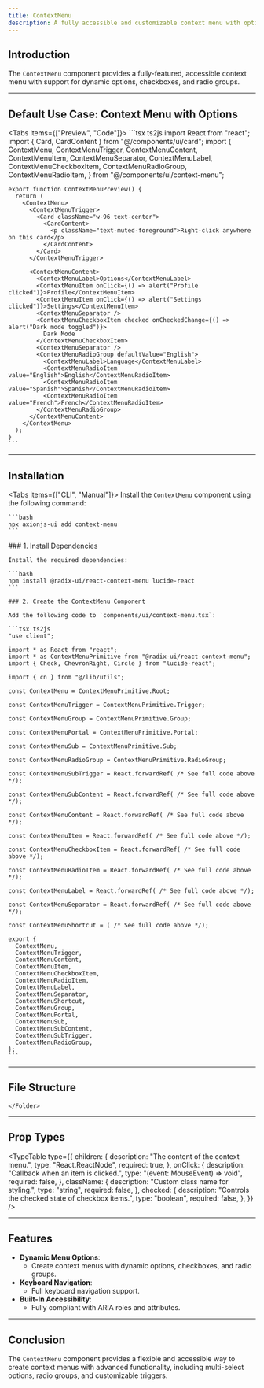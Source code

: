 ```yaml
---
title: ContextMenu
description: A fully accessible and customizable context menu with options, checkboxes, and radio groups.
---
```




## Introduction

The `ContextMenu` component provides a fully-featured, accessible context menu with support for dynamic options, checkboxes, and radio groups.

---

## Default Use Case: Context Menu with Options

<Tabs items={["Preview", "Code"]}>
  <Tab value="Preview" className="m-auto h-48 content-center">
    <ContextMenuPreview />
  </Tab>
  <Tab value="Code" className="w-auto h-auto">
    ```tsx ts2js
    import React from "react";
    import { Card, CardContent } from "@/components/ui/card";
    import {
      ContextMenu,
      ContextMenuTrigger,
      ContextMenuContent,
      ContextMenuItem,
      ContextMenuSeparator,
      ContextMenuLabel,
      ContextMenuCheckboxItem,
      ContextMenuRadioGroup,
      ContextMenuRadioItem,
    } from "@/components/ui/context-menu";

    export function ContextMenuPreview() {
      return (
        <ContextMenu>
          <ContextMenuTrigger>
            <Card className="w-96 text-center">
              <CardContent>
                <p className="text-muted-foreground">Right-click anywhere on this card</p>
              </CardContent>
            </Card>
          </ContextMenuTrigger>

          <ContextMenuContent>
            <ContextMenuLabel>Options</ContextMenuLabel>
            <ContextMenuItem onClick={() => alert("Profile clicked")}>Profile</ContextMenuItem>
            <ContextMenuItem onClick={() => alert("Settings clicked")}>Settings</ContextMenuItem>
            <ContextMenuSeparator />
            <ContextMenuCheckboxItem checked onCheckedChange={() => alert("Dark mode toggled")}>
              Dark Mode
            </ContextMenuCheckboxItem>
            <ContextMenuSeparator />
            <ContextMenuRadioGroup defaultValue="English">
              <ContextMenuLabel>Language</ContextMenuLabel>
              <ContextMenuRadioItem value="English">English</ContextMenuRadioItem>
              <ContextMenuRadioItem value="Spanish">Spanish</ContextMenuRadioItem>
              <ContextMenuRadioItem value="French">French</ContextMenuRadioItem>
            </ContextMenuRadioGroup>
          </ContextMenuContent>
        </ContextMenu>
      );
    }
    ```
  </Tab>
</Tabs>

---

## Installation

<Tabs items={["CLI", "Manual"]}>
  <Tab value="CLI">
    Install the `ContextMenu` component using the following command:

    ```bash
    npx axionjs-ui add context-menu
    ```
  </Tab>
  <Tab value="Manual">
    ### 1. Install Dependencies

    Install the required dependencies:

    ```bash
    npm install @radix-ui/react-context-menu lucide-react
    ```

    ### 2. Create the ContextMenu Component

    Add the following code to `components/ui/context-menu.tsx`:

    ```tsx ts2js
    "use client";

    import * as React from "react";
    import * as ContextMenuPrimitive from "@radix-ui/react-context-menu";
    import { Check, ChevronRight, Circle } from "lucide-react";

    import { cn } from "@/lib/utils";

    const ContextMenu = ContextMenuPrimitive.Root;

    const ContextMenuTrigger = ContextMenuPrimitive.Trigger;

    const ContextMenuGroup = ContextMenuPrimitive.Group;

    const ContextMenuPortal = ContextMenuPrimitive.Portal;

    const ContextMenuSub = ContextMenuPrimitive.Sub;

    const ContextMenuRadioGroup = ContextMenuPrimitive.RadioGroup;

    const ContextMenuSubTrigger = React.forwardRef( /* See full code above */);

    const ContextMenuSubContent = React.forwardRef( /* See full code above */);

    const ContextMenuContent = React.forwardRef( /* See full code above */);

    const ContextMenuItem = React.forwardRef( /* See full code above */);

    const ContextMenuCheckboxItem = React.forwardRef( /* See full code above */);

    const ContextMenuRadioItem = React.forwardRef( /* See full code above */);

    const ContextMenuLabel = React.forwardRef( /* See full code above */);

    const ContextMenuSeparator = React.forwardRef( /* See full code above */);

    const ContextMenuShortcut = ( /* See full code above */);

    export {
      ContextMenu,
      ContextMenuTrigger,
      ContextMenuContent,
      ContextMenuItem,
      ContextMenuCheckboxItem,
      ContextMenuRadioItem,
      ContextMenuLabel,
      ContextMenuSeparator,
      ContextMenuShortcut,
      ContextMenuGroup,
      ContextMenuPortal,
      ContextMenuSub,
      ContextMenuSubContent,
      ContextMenuSubTrigger,
      ContextMenuRadioGroup,
    };
    ```
  </Tab>
</Tabs>

---

## File Structure

<Files>
  <Folder name="app" defaultOpen>
    <Folder name="components">
      <Folder name="ui">
        <File name="context-menu.tsx" />
      </Folder>
      
    </Folder>
  </Folder>
</Files>

---

## Prop Types

<TypeTable
  type={{
    children: {
      description: "The content of the context menu.",
      type: "React.ReactNode",
      required: true,
    },
    onClick: {
      description: "Callback when an item is clicked.",
      type: "(event: MouseEvent) => void",
      required: false,
    },
    className: {
      description: "Custom class name for styling.",
      type: "string",
      required: false,
    },
    checked: {
      description: "Controls the checked state of checkbox items.",
      type: "boolean",
      required: false,
    },
  }}
/>

---

## Features

- **Dynamic Menu Options**:
  - Create context menus with dynamic options, checkboxes, and radio groups.
- **Keyboard Navigation**:
  - Full keyboard navigation support.
- **Built-In Accessibility**:
  - Fully compliant with ARIA roles and attributes.

---

## Conclusion

The `ContextMenu` component provides a flexible and accessible way to create context menus with advanced functionality, including multi-select options, radio groups, and customizable triggers.
